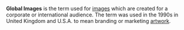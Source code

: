 {{Wikify|date=August 2007}}
{{dictdef}}
'''Global Images''' is the term used for [[image]]s which are created for a corporate or international audience. The term was used in the 1990s in United Kingdom and U.S.A. to mean branding or marketing [[artwork]].

{{Uncategorizedstub|date=July 2007}}
{{Unreferenced|date=August 2007}} 
{{Importance|date=August 2007}}

{{art-stub}}
{{marketing-stub}}